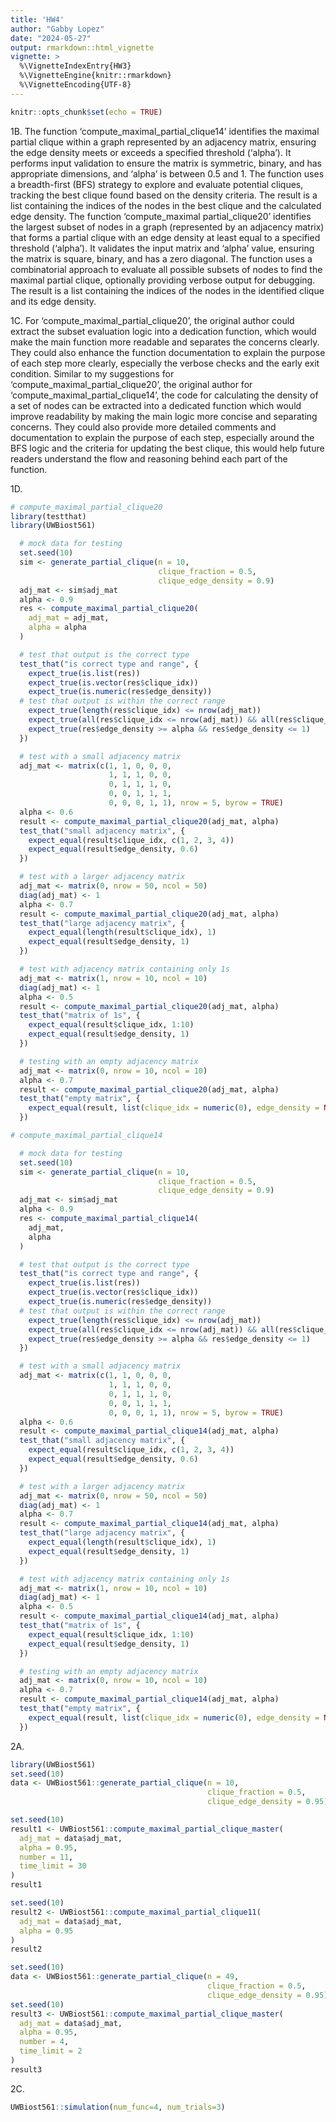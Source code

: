 ```yaml
---
title: 'HW4'
author: "Gabby Lopez"
date: "2024-05-27"
output: rmarkdown::html_vignette
vignette: >
  %\VignetteIndexEntry{HW3}
  %\VignetteEngine{knitr::rmarkdown}
  %\VignetteEncoding{UTF-8}
---
```


```r
knitr::opts_chunk$set(echo = TRUE)
```
1B. The function 'compute_maximal_partial_clique14' identifies the maximal partial clique within a graph represented by an adjacency matrix, ensuring the edge density meets or exceeds a specified threshold ('alpha'). It performs input validation to ensure the matrix is symmetric, binary, and has appropriate dimensions, and 'alpha' is between 0.5 and 1. The function uses a breadth-first (BFS) strategy to explore and evaluate potential cliques, tracking the best clique found based on the density criteria. The result is a list containing the indices of the nodes in the best clique and the calculated edge density. The function 'compute_maximal partial_clique20' identifies the largest subset of nodes in a graph (represented by an adjacency matrix) that forms a partial clique with an edge density at least equal to a specified threshold ('alpha'). It validates the input matrix and 'alpha' value, ensuring the matrix is square, binary, and has a zero diagonal. The function uses a combinatorial approach to evaluate all possible subsets of nodes to find the maximal partial clique, optionally providing verbose output for debugging. The result is a list containing the indices of the nodes in the identified clique and its edge density.

1C. For 'compute_maximal_partial_clique20', the original author could extract the subset evaluation logic into a dedication function, which would make the main function more readable and separates the concerns clearly. They could also enhance the function documentation to explain the purpose of each step more clearly, especially the verbose checks and the early exit condition. Similar to my suggestions for 'compute_maximal_partial_clique20', the original author for 'compute_maximal_partial_clique14', the code for calculating the density of a set of nodes can be extracted into a dedicated function which would improve readability by making the main logic more concise and separating concerns. They could also provide more detailed comments and documentation to explain the purpose of each step, especially around the BFS logic and the criteria for updating the best clique, this would help future readers understand the flow and reasoning behind each part of the function.

1D.
```r
# compute_maximal_partial_clique20
library(testthat)
library(UWBiost561)

  # mock data for testing
  set.seed(10)
  sim <- generate_partial_clique(n = 10,
                                 clique_fraction = 0.5,
                                 clique_edge_density = 0.9)
  adj_mat <- sim$adj_mat
  alpha <- 0.9
  res <- compute_maximal_partial_clique20(
    adj_mat = adj_mat,
    alpha = alpha
  )

  # test that output is the correct type
  test_that("is correct type and range", {
    expect_true(is.list(res))
    expect_true(is.vector(res$clique_idx))
    expect_true(is.numeric(res$edge_density))
  # test that output is within the correct range
    expect_true(length(res$clique_idx) <= nrow(adj_mat))
    expect_true(all(res$clique_idx <= nrow(adj_mat)) && all(res$clique_idx > 0))
    expect_true(res$edge_density >= alpha && res$edge_density <= 1)
  })

  # test with a small adjacency matrix
  adj_mat <- matrix(c(1, 1, 0, 0, 0,
                      1, 1, 1, 0, 0,
                      0, 1, 1, 1, 0,
                      0, 0, 1, 1, 1,
                      0, 0, 0, 1, 1), nrow = 5, byrow = TRUE)
  alpha <- 0.6
  result <- compute_maximal_partial_clique20(adj_mat, alpha)
  test_that("small adjacency matrix", {
    expect_equal(result$clique_idx, c(1, 2, 3, 4))
    expect_equal(result$edge_density, 0.6)
  })

  # test with a larger adjacency matrix
  adj_mat <- matrix(0, nrow = 50, ncol = 50)
  diag(adj_mat) <- 1
  alpha <- 0.7
  result <- compute_maximal_partial_clique20(adj_mat, alpha)
  test_that("large adjacency matrix", {
    expect_equal(length(result$clique_idx), 1)
    expect_equal(result$edge_density, 1)
  })

  # test with adjacency matrix containing only 1s
  adj_mat <- matrix(1, nrow = 10, ncol = 10)
  diag(adj_mat) <- 1
  alpha <- 0.5
  result <- compute_maximal_partial_clique20(adj_mat, alpha)
  test_that("matrix of 1s", {
    expect_equal(result$clique_idx, 1:10)
    expect_equal(result$edge_density, 1)
  })

  # testing with an empty adjacency matrix
  adj_mat <- matrix(0, nrow = 10, ncol = 10)
  alpha <- 0.7
  result <- compute_maximal_partial_clique20(adj_mat, alpha)
  test_that("empty matrix", {
    expect_equal(result, list(clique_idx = numeric(0), edge_density = NA))
  })
```

```r
# compute_maximal_partial_clique14

  # mock data for testing
  set.seed(10)
  sim <- generate_partial_clique(n = 10,
                                 clique_fraction = 0.5,
                                 clique_edge_density = 0.9)
  adj_mat <- sim$adj_mat
  alpha <- 0.9
  res <- compute_maximal_partial_clique14(
    adj_mat,
    alpha
  )

  # test that output is the correct type
  test_that("is correct type and range", {
    expect_true(is.list(res))
    expect_true(is.vector(res$clique_idx))
    expect_true(is.numeric(res$edge_density))
  # test that output is within the correct range
    expect_true(length(res$clique_idx) <= nrow(adj_mat))
    expect_true(all(res$clique_idx <= nrow(adj_mat)) && all(res$clique_idx > 0))
    expect_true(res$edge_density >= alpha && res$edge_density <= 1)
  })

  # test with a small adjacency matrix
  adj_mat <- matrix(c(1, 1, 0, 0, 0,
                      1, 1, 1, 0, 0,
                      0, 1, 1, 1, 0,
                      0, 0, 1, 1, 1,
                      0, 0, 0, 1, 1), nrow = 5, byrow = TRUE)
  alpha <- 0.6
  result <- compute_maximal_partial_clique14(adj_mat, alpha)
  test_that("small adjacency matrix", {
    expect_equal(result$clique_idx, c(1, 2, 3, 4))
    expect_equal(result$edge_density, 0.6)
  })

  # test with a larger adjacency matrix
  adj_mat <- matrix(0, nrow = 50, ncol = 50)
  diag(adj_mat) <- 1
  alpha <- 0.7
  result <- compute_maximal_partial_clique14(adj_mat, alpha)
  test_that("large adjacency matrix", {
    expect_equal(length(result$clique_idx), 1)
    expect_equal(result$edge_density, 1)
  })

  # test with adjacency matrix containing only 1s
  adj_mat <- matrix(1, nrow = 10, ncol = 10)
  diag(adj_mat) <- 1
  alpha <- 0.5
  result <- compute_maximal_partial_clique14(adj_mat, alpha)
  test_that("matrix of 1s", {
    expect_equal(result$clique_idx, 1:10)
    expect_equal(result$edge_density, 1)
  })

  # testing with an empty adjacency matrix
  adj_mat <- matrix(0, nrow = 10, ncol = 10)
  alpha <- 0.7
  result <- compute_maximal_partial_clique14(adj_mat, alpha)
  test_that("empty matrix", {
    expect_equal(result, list(clique_idx = numeric(0), edge_density = NA))
  })
```
2A.
```r
library(UWBiost561)
set.seed(10)
data <- UWBiost561::generate_partial_clique(n = 10, 
                                            clique_fraction = 0.5,
                                            clique_edge_density = 0.95)

set.seed(10)
result1 <- UWBiost561::compute_maximal_partial_clique_master(
  adj_mat = data$adj_mat, 
  alpha = 0.95, 
  number = 11, 
  time_limit = 30
)
result1

set.seed(10)
result2 <- UWBiost561::compute_maximal_partial_clique11(
  adj_mat = data$adj_mat, 
  alpha = 0.95
)
result2

set.seed(10)
data <- UWBiost561::generate_partial_clique(n = 49, 
                                            clique_fraction = 0.5,
                                            clique_edge_density = 0.95)
set.seed(10)
result3 <- UWBiost561::compute_maximal_partial_clique_master(
  adj_mat = data$adj_mat, 
  alpha = 0.95, 
  number = 4, 
  time_limit = 2
)
result3

```
2C.
```r
UWBiost561::simulation(num_func=4, num_trials=3)
```
